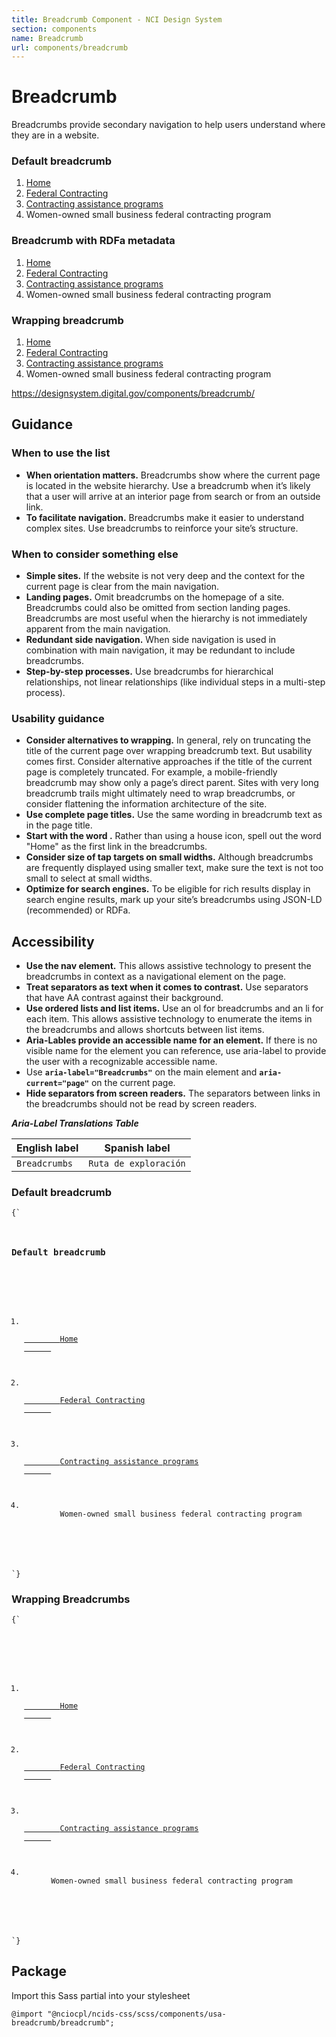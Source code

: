 ```yaml
---
title: Breadcrumb Component - NCI Design System
section: components
name: Breadcrumb
url: components/breadcrumb
---
```


# Breadcrumb

Breadcrumbs provide secondary navigation to help users understand where they are in a website.

<h3 className="site-preview-heading">Default breadcrumb</h3>
<nav className="usa-breadcrumb" aria-label="Default Breadcrumbs Demo">
	<ol className="usa-breadcrumb__list">
		<li className="usa-breadcrumb__list-item">
			<a href="example/path" className="usa-breadcrumb__link">
				<span>Home</span>
			</a>
		</li>
		<li className="usa-breadcrumb__list-item">
			<a href="example/path" className="usa-breadcrumb__link">
				<span>Federal Contracting</span>
			</a>
		</li>
		<li className="usa-breadcrumb__list-item">
			<a href="example/path" className="usa-breadcrumb__link">
				<span>Contracting assistance programs</span>
			</a>
		</li>
		<li className="usa-breadcrumb__list-item usa-current" aria-current="page">
			<span>Women-owned small business federal contracting program</span>
		</li>
	</ol>
</nav>

<h3 className="site-preview-heading">Breadcrumb with RDFa metadata</h3>
<nav className="usa-breadcrumb" aria-label="Breadcrumbs with RDFa Demo">
	<ol
		vocab="http://schema.org/"
		typeof="BreadcrumbList"
		className="usa-breadcrumb__list">
		<li
			property="itemListElement"
			typeof="ListItem"
			className="usa-breadcrumb__list-item">
			<a
				property="item"
				typeof="WebPage"
				href="example/path"
				className="usa-breadcrumb__link">
				<span property="name">Home</span>
			</a>
			<meta property="position" content="1" />
		</li>
		<li
			property="itemListElement"
			typeof="ListItem"
			className="usa-breadcrumb__list-item">
			<a
				property="item"
				typeof="WebPage"
				href="example/path"
				className="usa-breadcrumb__link">
				<span property="name">Federal Contracting</span>
			</a>
			<meta property="position" content="2" />
		</li>
		<li
			property="itemListElement"
			typeof="ListItem"
			className="usa-breadcrumb__list-item">
			<a
				property="item"
				typeof="WebPage"
				href="example/path"
				className="usa-breadcrumb__link">
				<span property="name">Contracting assistance programs</span>
			</a>
			<meta property="position" content="3" />
		</li>
		<li
			property="itemListElement"
			typeof="ListItem"
			className="usa-breadcrumb__list-item usa-current"
			aria-current="page">
			<span property="name">
				Women-owned small business federal contracting program
			</span>
			<meta property="position" content="4" />
		</li>
	</ol>
</nav>

<h3 className="site-preview-heading">Wrapping breadcrumb</h3>

<nav
	className="usa-breadcrumb usa-breadcrumb--wrap"
	aria-label="Wrapping Breadcrumbs Demo">
	<ol className="usa-breadcrumb__list">
		<li className="usa-breadcrumb__list-item">
			<a href="example/path" className="usa-breadcrumb__link">
				<span>Home</span>
			</a>
		</li>
		<li className="usa-breadcrumb__list-item">
			<a href="example/path" className="usa-breadcrumb__link">
				<span>Federal Contracting</span>
			</a>
		</li>
		<li className="usa-breadcrumb__list-item">
			<a href="example/path" className="usa-breadcrumb__link">
				<span>Contracting assistance programs</span>
			</a>
		</li>
		<li className="usa-breadcrumb__list-item usa-current" aria-current="page">
			<span>Women-owned small business federal contracting program</span>
		</li>
	</ol>
</nav>

https://designsystem.digital.gov/components/breadcrumb/

## Guidance

### When to use the list

- **When orientation matters.** Breadcrumbs show where the current page is located in the website hierarchy. Use a breadcrumb when it’s likely that a user will arrive at an interior page from search or from an outside link.
- **To facilitate navigation.** Breadcrumbs make it easier to understand complex sites. Use breadcrumbs to reinforce your site’s structure.

### When to consider something else

- **Simple sites.** If the website is not very deep and the context for the current page is clear from the main navigation.
- **Landing pages.** Omit breadcrumbs on the homepage of a site. Breadcrumbs could also be omitted from section landing pages. Breadcrumbs are most useful when the hierarchy is not immediately apparent from the main navigation.
- **Redundant side navigation.** When side navigation is used in combination with main navigation, it may be redundant to include breadcrumbs.
- **Step-by-step processes.** Use breadcrumbs for hierarchical relationships, not linear relationships (like individual steps in a multi-step process).

### Usability guidance

- **Consider alternatives to wrapping.** In general, rely on truncating the title of the current page over wrapping breadcrumb text. But usability comes first. Consider alternative approaches if the title of the current page is completely truncated. For example, a mobile-friendly breadcrumb may show only a page’s direct parent. Sites with very long breadcrumb trails might ultimately need to wrap breadcrumbs, or consider flattening the information architecture of the site.
- **Use complete page titles.** Use the same wording in breadcrumb text as in the page title.
- **Start with the word .** Rather than using a house icon, spell out the word &quot;Home&quot; as the first link in the breadcrumbs.
- **Consider size of tap targets on small widths.** Although breadcrumbs are frequently displayed using smaller text, make sure the text is not too small to select at small widths.
- **Optimize for search engines.** To be eligible for rich results display in search engine results, mark up your site’s breadcrumbs using JSON-LD (recommended) or RDFa.

## Accessibility

- **Use the nav element.** This allows assistive technology to present the breadcrumbs in context as a navigational element on the page.
- **Treat separators as text when it comes to contrast.** Use separators that have AA contrast against their background.
- **Use ordered lists and list items.** Use an ol for breadcrumbs and an li for each item. This allows assistive technology to enumerate the items in the breadcrumbs and allows shortcuts between list items.
- **Aria-Lables provide an accessible name for an element.** If there is no visible name for the element you can reference, use aria-label to provide the user with a recognizable accessible name.
- Use **`aria-label="Breadcrumbs"`** on the main element and **`aria-current="page"`** on the current page.
- **Hide separators from screen readers.** The separators between links in the breadcrumbs should not be read by screen readers.

**_Aria-Label Translations Table_**

| **English label** | **Spanish label**     |
| ----------------- | --------------------- |
| `Breadcrumbs`     | `Ruta de exploración` |

### Default breadcrumb

<Code className="html">{`
<h3 class="site-preview-heading">Default breadcrumb</h3>
<nav class="usa-breadcrumb" aria-label="Breadcrumbs">
  <ol class="usa-breadcrumb__list">
    <li class="usa-breadcrumb__list-item">
      <a href="example/path" class="usa-breadcrumb__link">
        <span>Home</span>
      </a>
    </li>
    <li class="usa-breadcrumb__list-item">
      <a href="example/path" class="usa-breadcrumb__link">
        <span>Federal Contracting</span>
      </a>
    </li>
    <li class="usa-breadcrumb__list-item">
      <a href="example/path" class="usa-breadcrumb__link">
        <span>Contracting assistance programs</span>
      </a>
    </li>
    <li class="usa-breadcrumb__list-item usa-current" aria-current="page">
        <span>Women-owned small business federal contracting program</span>
    </li>
  </ol>
</nav>
`}</Code>

### Wrapping Breadcrumbs

<Code className="html">{`
<nav class="usa-breadcrumb usa-breadcrumb--wrap" aria-label="Wrapping Breadcrumbs Example">
  <ol class="usa-breadcrumb__list">
    <li class="usa-breadcrumb__list-item">
      <a href="example/path" class="usa-breadcrumb__link">
        <span>Home</span>
      </a>
    </li>
    <li class="usa-breadcrumb__list-item">
      <a href="example/path" class="usa-breadcrumb__link">
        <span>Federal Contracting</span>
      </a>
    </li>
    <li class="usa-breadcrumb__list-item">
      <a href="example/path" class="usa-breadcrumb__link">
        <span>Contracting assistance programs</span>
      </a>
    </li>
    <li class="usa-breadcrumb__list-item usa-current" aria-current="page">
      <span>Women-owned small business federal contracting program</span>
    </li>
  </ol>
</nav>
`}</Code>

## Package

Import this Sass partial into your stylesheet

    @import "@nciocpl/ncids-css/scss/components/usa-breadcrumb/breadcrumb";
